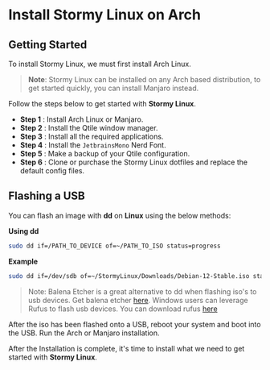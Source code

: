 # Install Stormy Linux on Arch

## Getting Started

To install Stormy Linux, we must first install Arch Linux.

> **Note**: Stormy Linux can be installed on any Arch based distribution, to get started quickly, you can install Manjaro instead.

Follow the steps below to get started with **Stormy Linux**.

- **Step 1** : Install Arch Linux or Manjaro.
- **Step 2** : Install the Qtile window manager.
- **Step 3** : Install all the required applications.
- **Step 4** : Install the `JetbrainsMono` Nerd Font.
- **Step 5** : Make a backup of your Qtile configuration.
- **Step 6** : Clone or purchase the Stormy Linux dotfiles and replace the default config files.

## Flashing a USB

You can flash an image with **dd** on **Linux** using the below methods:

**Using dd**

```bash
sudo dd if=/PATH_TO_DEVICE of=~/PATH_TO_ISO status=progress
```

**Example**

```bash
sudo dd if=/dev/sdb of=~/StormyLinux/Downloads/Debian-12-Stable.iso status=progress
```

> Note: Balena Etcher is a great alternative to dd when flashing iso's to usb devices. Get balena etcher [here](https://etcher.balena.io). Windows users can leverage Rufus to flash usb devices. You can download rufus [here](https://rufus.ie/en)

After the iso has been flashed onto a USB, reboot your system and boot into the USB. Run the Arch or Manjaro installation.

After the Installation is complete, it's time to install what we need to get started with **Stormy Linux**.